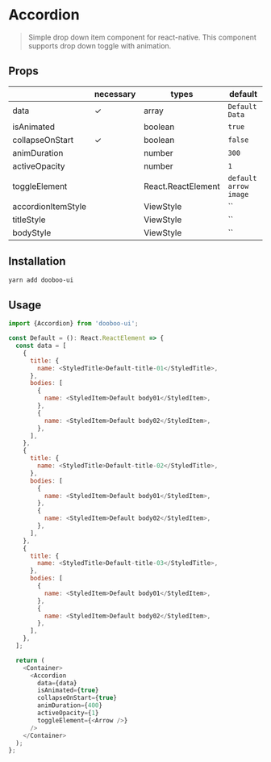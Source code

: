 
<Meta title="Components/Accordion" />

# Accordion

> Simple drop down item component for react-native. This component supports drop down toggle with animation.<br/>

## Props

|                    | necessary | types              | default               |
| ------------------ | --------- | ------------------ | --------------------- |
| data               | ✓         | array              | `Default Data`        |
| isAnimated         |           | boolean            | `true`                |
| collapseOnStart    | ✓         | boolean            | `false`               |
| animDuration       |           | number             | `300`                 |
| activeOpacity      |           | number             | `1`                   |
| toggleElement      |           | React.ReactElement | `default arrow image` |
| accordionItemStyle |           | ViewStyle          | ``                    |
| titleStyle         |           | ViewStyle          | ``                    |
| bodyStyle          |           | ViewStyle          | ``                    |

## Installation

```sh
yarn add dooboo-ui
```

## Usage

```javascript
import {Accordion} from 'dooboo-ui';

const Default = (): React.ReactElement => {
  const data = [
    {
      title: {
        name: <StyledTitle>Default-title-01</StyledTitle>,
      },
      bodies: [
        {
          name: <StyledItem>Default body01</StyledItem>,
        },
        {
          name: <StyledItem>Default body02</StyledItem>,
        },
      ],
    },
    {
      title: {
        name: <StyledTitle>Default-title-02</StyledTitle>,
      },
      bodies: [
        {
          name: <StyledItem>Default body01</StyledItem>,
        },
        {
          name: <StyledItem>Default body02</StyledItem>,
        },
      ],
    },
    {
      title: {
        name: <StyledTitle>Default-title-03</StyledTitle>,
      },
      bodies: [
        {
          name: <StyledItem>Default body01</StyledItem>,
        },
        {
          name: <StyledItem>Default body02</StyledItem>,
        },
      ],
    },
  ];

  return (
    <Container>
      <Accordion
        data={data}
        isAnimated={true}
        collapseOnStart={true}
        animDuration={400}
        activeOpacity={1}
        toggleElement={<Arrow />}
      />
    </Container>
  );
};
```

<Canvas withSource="none">
  <Default />
</Canvas>
